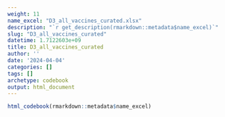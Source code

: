 ```yaml
---
weight: 11
name_excel: "D3_all_vaccines_curated.xlsx"
description: "`r get_description(rmarkdown::metadata$name_excel)`"
slug: "D3_all_vaccines_curated"
datetime: 1.7122603e+09
title: D3_all_vaccines_curated
author: ''
date: '2024-04-04'
categories: []
tags: []
archetype: codebook
output: html_document
---
```


```r
html_codebook(rmarkdown::metadata$name_excel)
```
